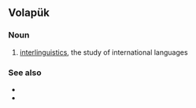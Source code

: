 ==Volapük==

===Noun===
{{infl|vo|noun}}

# [[interlinguistics]], the study of international languages

===See also===
* {{l|vo|bevuypuykav}}
* {{l|vo|bevüpükav}}
